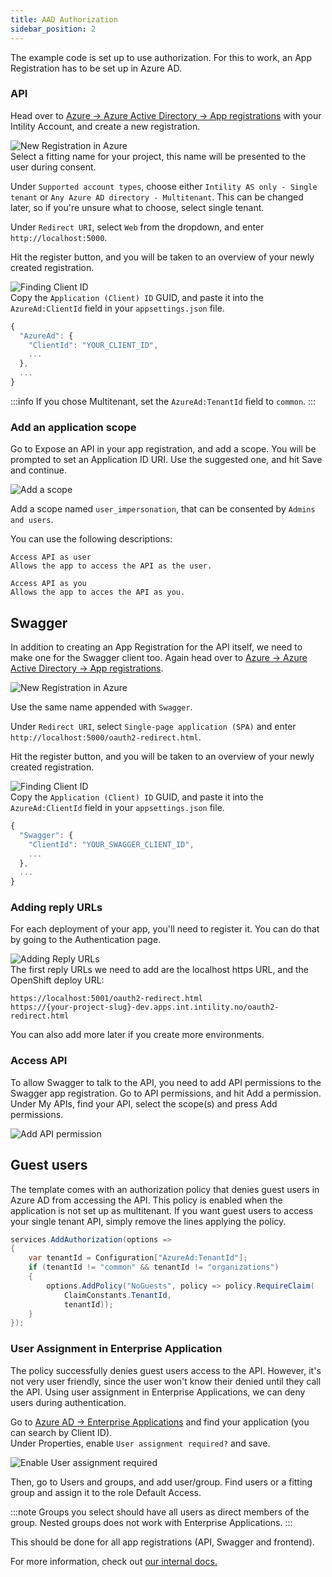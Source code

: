 ```yaml
---
title: AAD Authorization
sidebar_position: 2
---
```


The example code is set up to use authorization. For this to work, an App Registration has to be set up in Azure AD.

### API

Head over to [Azure -> Azure Active Directory -> App registrations](https://portal.azure.com/#blade/Microsoft_AAD_IAM/ActiveDirectoryMenuBlade/RegisteredApps)
with your Intility Account, and create a new registration.

![New Registration in Azure](/img/azure-new-dotnet.png)  
Select a fitting name for your project, this name will be presented to the user during consent.

Under `Supported account types`, choose either `Intility AS only - Single tenant` or `Any Azure AD directory - Multitenant`.
This can be changed later, so if you're unsure what to choose, select single tenant.

Under `Redirect URI`, select `Web` from the dropdown, and enter `http://localhost:5000`.

Hit the register button, and you will be taken to an overview of your newly created registration.

![Finding Client ID](/img/azure-clientid-dotnet.png)  
Copy the `Application (Client) ID` GUID, and paste it into the `AzureAd:ClientId` field in your `appsettings.json` file.

```jsx title="appsettings.json"
{
  "AzureAd": {
    "ClientId": "YOUR_CLIENT_ID",
    ...
  },
  ...
}
```

:::info
If you chose Multitenant, set the `AzureAd:TenantId` field to `common`.
:::

### Add an application scope

Go to Expose an API in your app registration, and add a scope.
You will be prompted to set an Application ID URI.
Use the suggested one, and hit Save and continue.

![Add a scope](/img/azure-add-scope.png)

Add a scope named `user_impersonation`, that can be consented by `Admins and users`.

You can use the following descriptions:
```
Access API as user
Allows the app to access the API as the user.

Access API as you
Allows the app to acces the API as you.
```

## Swagger

In addition to creating an App Registration for the API itself, we need to make one for the Swagger client too.
Again head over to [Azure -> Azure Active Directory -> App registrations](https://portal.azure.com/#blade/Microsoft_AAD_IAM/ActiveDirectoryMenuBlade/RegisteredApps).

![New Registration in Azure](/img/azure-new-swagger.png)  

Use the same name appended with `Swagger`.

Under `Redirect URI`, select `Single-page application (SPA)` and enter `http://localhost:5000/oauth2-redirect.html`.

Hit the register button, and you will be taken to an overview of your newly created registration.

![Finding Client ID](/img/azure-clientid-swagger.png)  
Copy the `Application (Client) ID` GUID, and paste it into the `AzureAd:ClientId` field in your `appsettings.json` file.

```jsx title="appsettings.json"
{
  "Swagger": {
    "ClientId": "YOUR_SWAGGER_CLIENT_ID",
    ...
  },
  ...
}
```

### Adding reply URLs

For each deployment of your app, you'll need to register it. You can do that by going to the Authentication page.

![Adding Reply URLs](/img/azure-replyurls-swagger.png)  
The first reply URLs we need to add are the localhost https URL, and the OpenShift deploy URL:

```
https://localhost:5001/oauth2-redirect.html
https://{your-project-slug}-dev.apps.int.intility.no/oauth2-redirect.html
```

You can also add more later if you create more environments.

### Access API

To allow Swagger to talk to the API, you need to add API permissions to the Swagger app registration.
Go to API permissions, and hit Add a permission.
Under My APIs, find your API, select the scope(s) and press Add permissions.

![Add API permission](/img/azure-api-permissions.png)

## Guest users

The template comes with an authorization policy that denies guest users in Azure AD from accessing the API.
This policy is enabled when the application is not set up as multitenant.
If you want guest users to access your single tenant API, simply remove the lines applying the policy.

```csharp title=Startup.cs
services.AddAuthorization(options =>
{
    var tenantId = Configuration["AzureAd:TenantId"];
    if (tenantId != "common" && tenantId != "organizations")
    {
        options.AddPolicy("NoGuests", policy => policy.RequireClaim(
            ClaimConstants.TenantId,
            tenantId));
    }
});
```

### User Assignment in Enterprise Application

The policy successfully denies guest users access to the API.
However, it's not very user friendly, since the user won't know their denied until they call the API.
Using user assignment in Enterprise Applications, we can deny users during authentication.

Go to [Azure AD -> Enterprise Applications](https://portal.azure.com/#blade/Microsoft_AAD_IAM/StartboardApplicationsMenuBlade/AllApps/menuId/) and find your application (you can search by Client ID).  
Under Properties, enable `User assignment required?` and save.

![Enable User assignment required](/img/azure-user-assignment.png)

Then, go to Users and groups, and add user/group. Find users or a fitting group and assign it to the role Default Access.

:::note
Groups you select should have all users as direct members of the group. Nested groups does not work with Enterprise Applications.
:::

This should be done for all app registrations (API, Swagger and frontend).

For more information, check out [our internal docs.](https://gitlab.intility.com/groups/documentation/-/wikis/Security/API-sikkerhet-med-Azure-AD)
